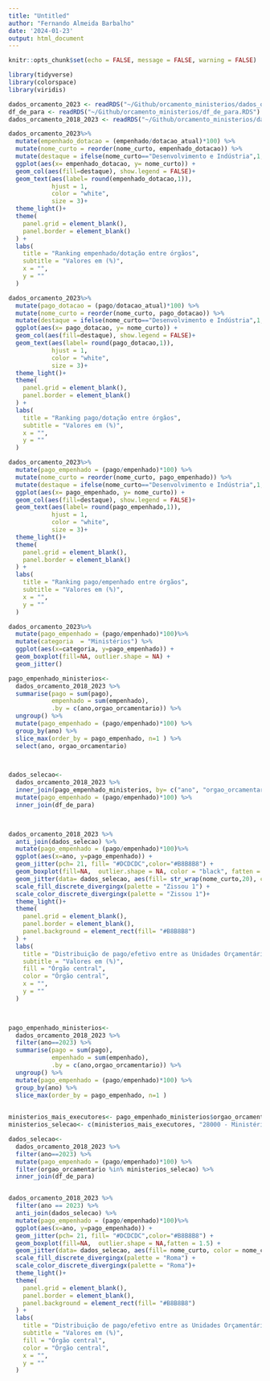 ```yaml
---
title: "Untitled"
author: "Fernando Almeida Barbalho"
date: '2024-01-23'
output: html_document
---
```


```r
knitr::opts_chunk$set(echo = FALSE, message = FALSE, warning = FALSE)

library(tidyverse)
library(colorspace)
library(viridis)

dados_orcamento_2023 <- readRDS("~/Github/orcamento_ministerios/dados_orcamento_2023.rds")
df_de_para <- readRDS("~/Github/orcamento_ministerios/df_de_para.RDS")
dados_orcamento_2018_2023 <- readRDS("~/Github/orcamento_ministerios/dados_orcamento_2018_2023.rds")

```


```r

dados_orcamento_2023%>%
  mutate(empenhado_dotacao = (empenhado/dotacao_atual)*100) %>%
  mutate(nome_curto = reorder(nome_curto, empenhado_dotacao)) %>%
  mutate(destaque = ifelse(nome_curto=="Desenvolvimento e Indústria",1,0)) %>%
  ggplot(aes(x= empenhado_dotacao, y= nome_curto)) +
  geom_col(aes(fill=destaque), show.legend = FALSE)+
  geom_text(aes(label= round(empenhado_dotacao,1)),
            hjust = 1,
            color = "white",
            size = 3)+
  theme_light()+
  theme(
    panel.grid = element_blank(),
    panel.border = element_blank()
  ) +
  labs(
    title = "Ranking empenhado/dotação entre órgãos",
    subtitle = "Valores em (%)",
    x = "",
    y = ""
  )


```

```r
dados_orcamento_2023%>%
  mutate(pago_dotacao = (pago/dotacao_atual)*100) %>%
  mutate(nome_curto = reorder(nome_curto, pago_dotacao)) %>%
  mutate(destaque = ifelse(nome_curto=="Desenvolvimento e Indústria",1,0)) %>%
  ggplot(aes(x= pago_dotacao, y= nome_curto)) +
  geom_col(aes(fill=destaque), show.legend = FALSE)+
  geom_text(aes(label= round(pago_dotacao,1)),
            hjust = 1,
            color = "white",
            size = 3)+
  theme_light()+
  theme(
    panel.grid = element_blank(),
    panel.border = element_blank()
  ) +
  labs(
    title = "Ranking pago/dotação entre órgãos",
    subtitle = "Valores em (%)",
    x = "",
    y = ""
  )


```

```r
dados_orcamento_2023%>%
  mutate(pago_empenhado = (pago/empenhado)*100) %>%
  mutate(nome_curto = reorder(nome_curto, pago_empenhado)) %>%
  mutate(destaque = ifelse(nome_curto=="Desenvolvimento e Indústria",1,0)) %>%
  ggplot(aes(x= pago_empenhado, y= nome_curto)) +
  geom_col(aes(fill=destaque), show.legend = FALSE)+
  geom_text(aes(label= round(pago_empenhado,1)),
            hjust = 1,
            color = "white",
            size = 3)+
  theme_light()+
  theme(
    panel.grid = element_blank(),
    panel.border = element_blank()
  ) +
  labs(
    title = "Ranking pago/empenhado entre órgãos",
    subtitle = "Valores em (%)",
    x = "",
    y = ""
  )

```

```r
dados_orcamento_2023%>%
  mutate(pago_empenhado = (pago/empenhado)*100)%>%
  mutate(categoria  = "Ministérios") %>%
  ggplot(aes(x=categoria, y=pago_empenhado)) +
  geom_boxplot(fill=NA, outlier.shape = NA) +
  geom_jitter() 

```

```r

pago_empenhado_ministerios<-
  dados_orcamento_2018_2023 %>%
  summarise(pago = sum(pago),
            empenhado = sum(empenhado),
            .by = c(ano,orgao_orcamentario)) %>%
  ungroup() %>%
  mutate(pago_empenhado = (pago/empenhado)*100) %>%
  group_by(ano) %>%
  slice_max(order_by = pago_empenhado, n=1 ) %>%
  select(ano, orgao_orcamentario)
  


dados_selecao<-
  dados_orcamento_2018_2023 %>%
  inner_join(pago_empenhado_ministerios, by= c("ano", "orgao_orcamentario")) %>%
  mutate(pago_empenhado = (pago/empenhado)*100) %>%
  inner_join(df_de_para)
  


dados_orcamento_2018_2023 %>%
  anti_join(dados_selecao) %>%
  mutate(pago_empenhado = (pago/empenhado)*100)%>%
  ggplot(aes(x=ano, y=pago_empenhado)) +
  geom_jitter(pch= 21, fill= "#DCDCDC",color="#B8B8B8") +  
  geom_boxplot(fill=NA,  outlier.shape = NA, color = "black", fatten = 1.5) +
  geom_jitter(data= dados_selecao, aes(fill= str_wrap(nome_curto,20), color = str_wrap(nome_curto,20)),  pch= 21, size =2 ) +
  scale_fill_discrete_divergingx(palette = "Zissou 1") +
  scale_color_discrete_divergingx(palette = "Zissou 1")+
  theme_light()+
  theme(
    panel.grid = element_blank(),
    panel.border = element_blank(),
    panel.background = element_rect(fill= "#B8B8B8")
  ) +
  labs(
    title = "Distribuição de pago/efetivo entre as Unidades Orçamentárias",
    subtitle = "Valores em (%)",
    fill = "Órgão central",
    color = "Órgão central",
    x = "",
    y = ""
  )

 


```

```r
pago_empenhado_ministerios<-
  dados_orcamento_2018_2023 %>%
  filter(ano==2023) %>%
  summarise(pago = sum(pago),
            empenhado = sum(empenhado),
            .by = c(ano,orgao_orcamentario)) %>%
  ungroup() %>%
  mutate(pago_empenhado = (pago/empenhado)*100) %>%
  group_by(ano) %>%
  slice_max(order_by = pago_empenhado, n=1 )
  

ministerios_mais_executores<- pago_empenhado_ministerios$orgao_orcamentario  
ministerios_selecao<- c(ministerios_mais_executores, "28000 - Ministério do Desenvolvimento, Indústria, Comércio e Serviços")

dados_selecao<-
  dados_orcamento_2018_2023 %>%
  filter(ano==2023) %>%
  mutate(pago_empenhado = (pago/empenhado)*100) %>%
  filter(orgao_orcamentario %in% ministerios_selecao) %>%
  inner_join(df_de_para)


dados_orcamento_2018_2023 %>%
  filter(ano == 2023) %>%
  anti_join(dados_selecao) %>%
  mutate(pago_empenhado = (pago/empenhado)*100)%>%
  ggplot(aes(x=ano, y=pago_empenhado)) +
  geom_jitter(pch= 21, fill= "#DCDCDC",color="#B8B8B8") +  
  geom_boxplot(fill=NA,  outlier.shape = NA,fatten = 1.5) +
  geom_jitter(data= dados_selecao, aes(fill= nome_curto, color = nome_curto), pch= 21, size =2 ) +
  scale_fill_discrete_divergingx(palette = "Roma") +
  scale_color_discrete_divergingx(palette = "Roma")+
  theme_light()+
  theme(
    panel.grid = element_blank(),
    panel.border = element_blank(),
    panel.background = element_rect(fill= "#B8B8B8")
  ) +
  labs(
    title = "Distribuição de pago/efetivo entre as Unidades Orçamentárias",
    subtitle = "Valores em (%)",
    fill = "Órgão central",
    color = "Órgão central",
    x = "",
    y = ""
  )

 
```

